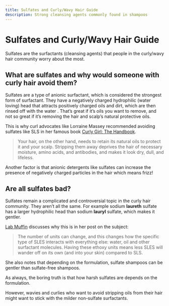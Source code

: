 ```yaml
---
title: Sulfates and Curly/Wavy Hair Guide
description: Strong cleansing agents commonly found in shampoos
---
```


# Sulfates and Curly/Wavy Hair Guide

Sulfates are the surfactants (cleansing agents) that people in the curly/wavy hair community worry about the most.

## What are sulfates and why would someone with curly hair avoid them?

Sulfates are a type of anionic surfactant, which is considered the strongest form of surfactant. They have a negatively charged hydrophilic (water loving) head that attracts positively charged oils and dirt, which are then rinsed off with the water <inline-ref id="1" />. That’s great if it’s oils you want to remove, and not so great if it’s removing the hair and scalp’s natural protective oils.

This is why curl advocates like Lorraine Massey recommended avoiding sulfates like SLS in her famous book [Curly Girl: The Handbook](https://amzn.to/40b2Jfr)<inline-ref id="6" />.

> Your hair, on the other hand, needs to retain its natural oils to protect it and your scalp. Stripping them away deprives the hair of necessary moisture, amino acids, and antibodies, and makes it look dry, dull, and lifeless.

Another factor is that anionic detergents like sulfates can increase the presence of negatively charged particles in the hair which means frizz!<inline-ref id="1" />

## Are all sulfates bad?

Sulfates remain a complicated and controversial topic in the curly hair community. They aren’t all the same. For example sodium **laureth** sulfate has a larger hydrophilic head than sodium **lauryl** sulfate, which makes it gentler<inline-ref id="12" />.

[Lab Muffin](https://labmuffin.com/the-science-of-hair-products-shampoo-and-conditioner-with-video/)<inline-ref id="10" /> discusses why this is in her post on the subject:

> The number of units can change, and this changes how the specific type of SLES interacts with everything else: water, oil and other surfactant molecules. Having these ethoxy units means less SLES will wander off on its own (and into your skin) compared to SLS.

She also notes that depending on the formulation, sulfate shampoos can be gentler than sulfate-free shampoos.

As always, the boring truth is that how harsh sulfates are depends on the formulation<inline-ref id="11" />.

However, wavies and curlies who want to avoid stripping oils from their hair might want to stick with the milder non-sulfate surfactants.

<AutoReferencesList />
